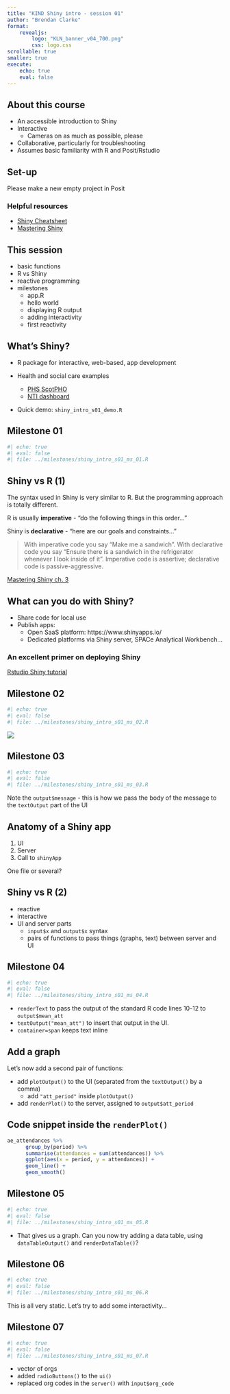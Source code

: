 ```yaml
---
title: "KIND Shiny intro - session 01"
author: "Brendan Clarke"
format: 
    revealjs:
        logo: "KLN_banner_v04_700.png"
        css: logo.css
scrollable: true
smaller: true
execute: 
    echo: true
    eval: false
---
```


## About this course
+ An accessible introduction to Shiny
+ Interactive
  + Cameras on as much as possible, please
+ Collaborative, particularly for troubleshooting
+ Assumes basic familiarity with R and Posit/Rstudio

## Set-up
Please make a new empty project in Posit

### Helpful resources
+ [Shiny Cheatsheet](https://shiny.rstudio.com/images/shiny-cheatsheet.pdf)
+ [Mastering Shiny](https://mastering-shiny.org/index.html)

## This session
+ basic functions
+ R vs Shiny
+ reactive programming
+ milestones
  + app.R
  + hello world
  + displaying R output
  + adding interactivity
  + first reactivity
  
## What's Shiny?

* R package for interactive, web-based, app development

* Health and social care examples
  + [PHS ScotPHO](https://scotland.shinyapps.io/ScotPHO_profiles_tool/)
  + [NTI dashboard](https://scotland.shinyapps.io/nhs-prescribing-nti/)
  
* Quick demo: `shiny_intro_s01_demo.R`

## Milestone 01
```r
#| echo: true
#| eval: false
#| file: ../milestones/shiny_intro_s01_ms_01.R
```

## Shiny vs R (1)

::: {.callout-warning}

The syntax used in Shiny is very similar to R. But the programming approach is totally different.

:::

R is usually **imperative** - "do the following things in this order..."

Shiny is **declarative** - "here are our goals and constraints..." 

> With imperative code you say “Make me a sandwich”. With declarative code you say “Ensure there is a sandwich in the refrigerator whenever I look inside of it”. Imperative code is assertive; declarative code is passive-aggressive.

[Mastering Shiny ch. 3](https://mastering-shiny.org/basic-reactivity.html#imperative-vs-declarative-programming)

## What can you do with Shiny?
* Share code for local use
* Publish apps:
  * Open SaaS platform: https://www.shinyapps.io/
  * Dedicated platforms via Shiny server, SPACe Analytical Workbench...

::: {.callout-tip}

### An excellent primer on deploying Shiny

[Rstudio Shiny tutorial](https://shiny.rstudio.com/tutorial/written-tutorial/lesson7/)

:::

## Milestone 02
```r
#| echo: true
#| eval: false
#| file: ../milestones/shiny_intro_s01_ms_02.R
```

![](..//images//image-2077227059.png){fig-align="center"}

## Milestone 03
```r
#| echo: true
#| eval: false
#| file: ../milestones/shiny_intro_s01_ms_03.R
```

Note the `output$message` - this is how we pass the body of the message to the `textOutput` part of the UI

## Anatomy of a Shiny app

1. UI
2. Server
3. Call to `shinyApp`

One file or several?

## Shiny vs R (2)
+ reactive
+ interactive
+ UI and server parts
  + `input$x` and `output$x` syntax
  + pairs of functions to pass things (graphs, text) between server and UI 

## Milestone 04
```r
#| echo: true
#| eval: false
#| file: ../milestones/shiny_intro_s01_ms_04.R
```

+ `renderText` to pass the output of the standard R code lines 10-12 to `output$mean_att`
+ `textOutput("mean_att")` to insert that output in the UI. 
+ `container=span` keeps text inline

## Add a graph

Let's now add a second pair of functions:

+ add `plotOutput()` to the UI (separated from the `textOutput()` by a comma)
  + add `"att_period"` inside `plotOutput()`
+ add `renderPlot()` to the server, assigned to `output$att_period`

## Code snippet inside the `renderPlot()`

```r
ae_attendances %>%
      group_by(period) %>%
      summarise(attendances = sum(attendances)) %>%
      ggplot(aes(x = period, y = attendances)) +
      geom_line() +
      geom_smooth()
```

## Milestone 05
```r
#| echo: true
#| eval: false
#| file: ../milestones/shiny_intro_s01_ms_05.R
```

+ That gives us a graph. Can you now try adding a data table, using `dataTableOutput()` and `renderDataTable()`?

## Milestone 06
```r
#| echo: true
#| eval: false
#| file: ../milestones/shiny_intro_s01_ms_06.R
```

This is all very static. Let's try to add some interactivity...

## Milestone 07
```r
#| echo: true
#| eval: false
#| file: ../milestones/shiny_intro_s01_ms_07.R
```

+ vector of orgs
+ added `radioButtons()` to the `ui()`
+ replaced org codes in the `server()` with `input$org_code`
  
 <!-- all milestones included -->
